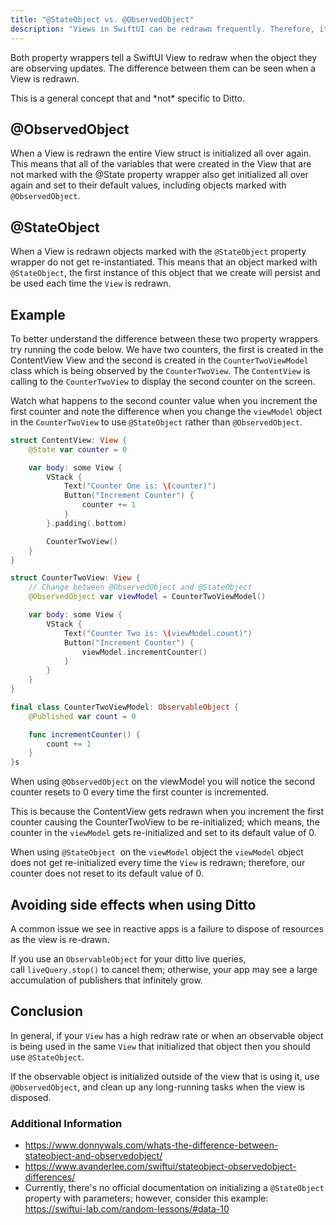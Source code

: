 ```yaml
---
title: "@StateObject vs. @ObservedObject"
description: "Views in SwiftUI can be redrawn frequently. Therefore, it’s important to understand why and when to use the `@StateObject` and the `@ObservedObject` property wrappers when observing an observed object."
---
```


Both property wrappers tell a SwiftUI View to redraw when the object they are observing updates. The difference between them can be seen when a View is redrawn.


<Info>
    This is a general concept that and *not* specific to Ditto.
</Info>

## @ObservedObject

When a View is redrawn the entire View struct is initialized all over again. This means that all of the variables that were created in the View that are not marked with the @State property wrapper also get initialized all over again and set to their default values, including objects marked with `@ObservedObject`.

## @StateObject
When a View is redrawn objects marked with the `@StateObject` property wrapper do not get re-instantiated. This means that an object marked with `@StateObject`, the first instance of this object that we create will persist and be used each time the `View` is redrawn.

## Example

To better understand the difference between these two property wrappers try running the code below. We have two counters, the first is created in the ContentView View and the second is created in the `CounterTwoViewModel` class which is being observed by the `CounterTwoView`. The `ContentView` is calling to the `CounterTwoView` to display the second counter on the screen.

Watch what happens to the second counter value when you increment the first counter and note the difference when you change the `viewModel` object in the `CounterTwoView` to use `@StateObject` rather than `@ObservedObject`.

```swift Swift
struct ContentView: View {
    @State var counter = 0

    var body: some View {
        VStack {
            Text("Counter One is: \(counter)")
            Button("Increment Counter") {
                counter += 1
            }
        }.padding(.bottom)

        CounterTwoView()
    }
}

struct CounterTwoView: View {
    // Change between @ObservedObject and @StateObject
    @ObservedObject var viewModel = CounterTwoViewModel()

    var body: some View {
        VStack {
            Text("Counter Two is: \(viewModel.count)")
            Button("Increment Counter") {
                viewModel.incrementCounter()
            }
        }
    }
}

final class CounterTwoViewModel: ObservableObject {
    @Published var count = 0

    func incrementCounter() {
        count += 1
    }
}s
```

When using `@ObservedObject` on the viewModel you will notice the second counter resets to 0 every time the first counter is incremented.

This is because the ContentView gets redrawn when you increment the first counter causing the CounterTwoView to be re-initialized; which means, the counter in the `viewModel` gets re-initialized and set to its default value of 0.

When using `@StateObject `on the `viewModel` object the `viewModel` object does not get re-initialized every time the `View` is redrawn; therefore, our counter does not reset to its default value of 0.

## Avoiding side effects when using Ditto

A common issue we see in reactive apps is a failure to dispose of resources as the view is re-drawn.

If you use an `ObservableObject` for your ditto live queries,  call `liveQuery.stop()` to cancel them; otherwise, your app may see a large accumulation of publishers that infinitely grow.

## Conclusion

In general, if your `View` has a high redraw rate or when an observable object is being used in the same `View` that initialized that object then you should use `@StateObject`.

If the observable object is initialized outside of the view that is using it, use `@ObservedObject`, and clean up any long-running tasks when the view is disposed.

### Additional Information

- <a href="https://www.donnywals.com/whats-the-difference-between-stateobject-and-observedobject/" target="_blank">https\://www\.donnywals.com/whats-the-difference-between-stateobject-and-observedobject/</a>
- <a href="https://www.avanderlee.com/swiftui/stateobject-observedobject-differences/" target="_blank">https\://www\.avanderlee.com/swiftui/stateobject-observedobject-differences/</a>
- Currently, there's no official documentation on initializing a `@StateObject` property with parameters; however, consider this example: <a href="https://swiftui-lab.com/random-lessons/#data-10" target="_blank">https\://swiftui-lab.com/random-lessons/#data-10</a>


